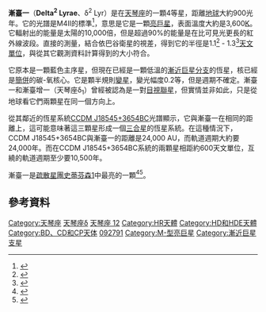 
{{Starbox begin
 | name=漸臺一（天琴座δ<sup>2</sup>）
}}
{{Starbox observe
 | epoch=J2000.0
 | constell=[[天琴座|天琴座]]
 | ra={{RA|18|54|30.2838}}
 | dec={{DEC|+36|53|55.007}}
 | appmag_v=4.30v
}}
{{Starbox character
 | class=M4 II
 | b-v=+1.68
 | u-b=+1.65
}}
{{Starbox astrometry
 | radial_v=-25.55
 | prop_mo_ra=−7.36
 | prop_mo_dec=4.06
 | parallax=4.43
 | p_error=0.18
 | parallax_footnote=
}}
{{Starbox detail
 | mass=7.3<ref name=tsuji2007>{{Cite journal | last1 = Tsuji | first1 = T. | doi = 10.1017/S1743921307000622 | title = Isotopic abundances of Carbon and Oxygen in Oxygen-rich giant stars | journal = Proceedings of the International Astronomical Union | volume = 2 | pages = 307 | year = 2007 | pmid =  | pmc = |arxiv = astro-ph/0610180 | bibcode = 2007IAUS..239..307T }}</ref>
 | temperature=3,550<ref name=levesque>{{Cite journal | last1 = Levesque | first1 = E. M. | last2 = Massey | first2 = P. | last3 = Olsen | first3 = K. A. G. | last4 = Plez | first4 = B. | last5 = Josselin | first5 = E. | last6 = Maeder | first6 = A. | last7 = Meynet | first7 = G. | doi = 10.1086/430901 | title = The Effective Temperature Scale of Galactic Red Supergiants: Cool, but Not as Cool as We Thought | journal = The Astrophysical Journal | volume = 628 | issue = 2 | pages = 973 | year = 2005 | pmid =  | pmc = |arxiv = astro-ph/0504337 |bibcode = 2005ApJ...628..973L }}</ref> - 3,650<ref name=blum/>
 | luminosity=12,900<ref name=tsuji2007/> - 23,100<ref name=blum>{{Cite journal | last1 = Blum | first1 = R. D. | last2 = Ramirez | first2 = S. V. | last3 = Sellgren | first3 = K. | last4 = Olsen | first4 = K. | title = Really Cool Stars and the Star Formation History at the Galactic Center | doi = 10.1086/378380 | journal = The Astrophysical Journal | volume = 597 | pages = 323 | year = 2003 | pmid =  | pmc = |arxiv = astro-ph/0307291 |bibcode = 2003ApJ...597..323B }}</ref>
 | radius=286<ref name=tsuji2007/> - 381<ref name=blum/>
 | gravity=0<ref name=levesque/>
}}
{{Starbox catalog
 | names=天琴座δ<sup>2</sup>、天琴座12、[[Harvard_Revised_catalogue|HR]] 7139、[[Bonner_Durchmusterung|BD]]+36°3319、[[Henry_Draper_catalogue|HD]] 175588、[[Smithsonian_Astrophysical_Observatory_Star_Catalog|SAO]] 67559、[[Hipparcos_catalogue|HIP]] 92791、GC 25959
}}
{{Starbox reference
| Simbad = V*+del02+Lyr
}}
{{Starbox end}}

'''漸臺一'''（'''Delta<sup>2</sup> Lyrae'''、δ<sup>2</sup> Lyr）是在[[天琴座|天琴座]]的一顆4等星，距離[[地球|地球]]大約900光年。它的光譜是M4II的標準<ref name=standard>{{bibcode|1989BICDS..36...27G}}</ref>，意思是它是一顆[[亮巨星|亮巨星]]，表面溫度大約是3,600[[熱力學溫標|K]]。它輻射出的能量是太陽的10,000倍，但是超過90%的能量是在比可見光更長的紅外線波段。直接的測量，結合依巴谷衛星的視差，得到它的半徑是1.1<ref name=dyck>
{{Cite journal
 | last1 = Dyck
 | first1 = H. M.
 | last2 = Benson
 | first2 = J. A.
 | last3 = Van Belle
 | first3 = G. T.
 | last4 = Ridgway
 | first4 = S. T.
 | title = Radii and Effective Temperatures for K and M Giants and Supergiants
 | doi = 10.1086/117910
 | journal = The Astronomical Journal
 | volume = 111
 | pages = 1705
 | year = 1996
 | bibcode = 1996AJ....111.1705D
}}
</ref>
- 1.3<ref name=charm2>
{{Cite journal
 | last1 = Richichi
 | first1 = A.
 | last2 = Percheron
 | first2 = I.
 | last3 = Khristoforova
 | first3 = M.
 | title = CHARM2: An updated Catalog of High Angular Resolution Measurements
 | journal = Astronomy and Astrophysics
 | volume = 431
 | issue = 2
 | pages = 773
 | year = 2005
 | doi = 10.1051/0004-6361:20042039
 | bibcode = 2005A&A...431..773R
}}
</ref>[[天文單位|天文單位]]，與從其它觀測資料計算得到的大小符合。

它原本是一顆藍色主序星，但現在已經是一顆低溫的[[漸近巨星分支|漸近巨星分支]]的恆星，核已經是[[簡併物質|簡併]]的碳-氧核心。它是顆半規則[[變星|變星]]，變光幅度0.2等，但是週期不確定。漸臺一和漸臺增一（天琴座δ<sub>1</sub>）曾經被認為是一對[[目視聯星|目視聯星]]，但實情並非如此，只是從地球看它們兩顆星在同一個方向上。


從其鄰近的恆星系統[[CCDM_J18545+3654BC|CCDM J18545+3654BC]]光譜顯示，它與漸臺一在相同的距離上，這可能意味著這三顆星形成一個[[恆星系#三合星|三合星]]的恆星系統。在這種情況下，CCDM J18545+3654BC與漸臺一的距離是24,000 AU，而軌道週期大約要24,000年。而在CCDM J18545+3654BC系統的兩顆星相距約600天文單位，互繞的軌道週期至少要10,500年。

漸臺一是[[疏散星團|疏散星團]][[天琴座δ星團|史蒂芬森1]]中最亮的一顆<ref name=cluster>{{Cite journal | last1 = Stephenson | first1 = C. B. | doi = 10.1086/127349 | title = A Possible New Galactic Cluster Involving δ Lyrae | journal = Publications of the Astronomical Society of the Pacific | volume = 71 | pages = 145 | year = 1959 | pmid =  | pmc = |bibcode = 1959PASP...71..145S }}</ref><ref name=stephenson>{{cite web|url=http://simbad.u-strasbg.fr/simbad/sim-id?Ident=cl+stephenson+1|title=Simbad page for Stephenson 1|access-date=2016-06-27|archive-date=2019-10-01|archive-url=https://web.archive.org/web/20191001023424/http://simbad.u-strasbg.fr/simbad/sim-id?Ident=cl+stephenson+1|dead-url=no}}</ref>。

== 參考資料 ==
{{Reflist}}

{{Stars of Lyra}}

[[Category:天琴座|Category:天琴座]]
[[Category:拜耳天體|天琴座δ]]
[[Category:佛氏天體|天琴座 12]]
[[Category:HR天體|Category:HR天體]]
[[Category:HD和HDE天體|Category:HD和HDE天體]]
[[Category:BD、CD和CP天体|Category:BD、CD和CP天体]]
[[Category:依巴谷天體|092791]]
[[Category:M-型亮巨星|Category:M-型亮巨星]]
[[Category:漸近巨星支星|Category:漸近巨星支星]]